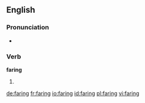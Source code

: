 ==English==
===Pronunciation===
* {{homophones|fairing}}

===Verb===
'''faring'''

#{{present participle of|fare}}

[[de:faring]]
[[fr:faring]]
[[io:faring]]
[[id:faring]]
[[pl:faring]]
[[vi:faring]]